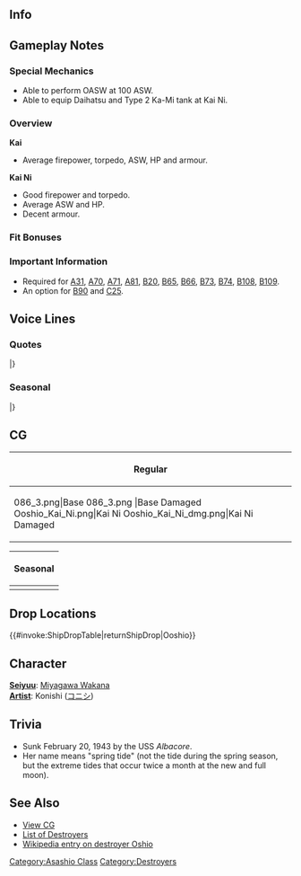 ==Info==
{{KanmusuInfo|ID=086}}
{{KanmusuInfo|ID=086a}}
{{KanmusuInfo|ID=199}}

==Gameplay Notes==
===Special Mechanics===
* Able to perform OASW at 100 ASW.
* Able to equip Daihatsu and Type 2 Ka-Mi tank at Kai Ni.

===Overview===
'''Kai'''
* Average firepower, torpedo, ASW, HP and armour.  

'''Kai Ni'''
* Good firepower and torpedo.
* Average ASW and HP.
* Decent armour.

===Fit Bonuses===
{{:{{BASEPAGENAME}}/Equipment Bonuses}}
{{clear}}

===Important Information===
* Required for [[Quests#A31|A31]], [[Quests#A70|A70]], [[Quests#A71|A71]], [[Quests#A81|A81]], [[Quests#B20|B20]], [[Quests#B65|B65]], [[Quests#B66|B66]], [[Quests#B73|B73]], [[Quests#B74|B74]], [[Quests#B108|B108]], [[Quests#B109|B109]].
* An option for [[Quests#B90|B90]] and [[Quests#C25|C25]].

==Voice Lines==
===Quotes===
{{ShipquoteHeader}}
{{ShipquoteKai
|scenario = Introduction
|origin = 駆逐艦、大潮です～！小さな体に大きな魚雷！お任せください。
|translation = I'm the destroyer Ooshio~! I have large torpedoes on a small body~! Please leave it to me!
|audio = Ooshio-Introduction.ogg
}}
{{ShipquoteKai
|scenario = Library
|origin = 朝潮型駆逐艦の2番艦、大潮です！
各戦線で活躍した後、あのガダルカナル島撤収作戦にも3回出動しました。
支えてみせます！
|translation = I'm the 2nd ship of the Asashio-class destroyers, Ooshio!
After serving in every front, I took part in in Guadalcanal Withdrawal Operation three times.
I'll support you!
|audio = Ooshio-Library.ogg
}}
{{ShipquoteKai
|scenario = Secretary 1
|origin = 常に全力疾走です。
|translation = I'm always going full speed ahead.<ref>"全力疾走" is a phrase meaning "putting your best effort into doing something".</ref>
|audio = Ooshio-Secretary_1.ogg
}}
{{ShipquoteKai
|scenario = Secretary 2
|origin = ほらほらっ、まだ序盤戦ですよ。
|translation = Come on, it's still just the opening phase.
|audio = Ooshio-Secretary_3.ogg
}}
{{ShipquoteKai
|scenario = Secretary 2
|kai2 = yes
|origin = 司令官、お任せあれです！
|translation = Leave it to me, Commander!
|audio = OoshioKai2-Secretary 2.ogg
}}
{{ShipquoteKai
|scenario = Secretary 3
|origin = そーそうっ、その感じ。アゲアゲでいきましょ！
|translation = Y-yeah, that's the spirit. Let's get pumped up. 
|audio = Ooshio-Secretary_2.ogg
}}
{{ShipquoteKai
|scenario = Secretary Idle
|kai = yes
|origin = 司令官！大潮はここから見ています！ずっと、ずっと、ずーっと！
|translation = Commander! I'll always be here watching you! Always and forever!
|audio = Ooshio-Idle.ogg
}}
{{ShipquoteKai
|scenario = Secretary (Married)
|origin = 司令官、最近は遠うですか？ 充実してますか？
|translation = How are you these days, Commander? Are you fulfilled? 
|audio = Ooshio-Secretary Married.ogg
}}
{{ShipquoteKai
|scenario = Wedding
|origin = 大潮の意味知ってる？月の引力が波を引き寄せることなんだよ。ようするに月があるってことなんだよ。
|translation = Do you know the meaning of "Ooshio"? It's a word that describes the moon's gravity pulling waves closer. That means it's a word that involves the moon.<ref>Her name means 'high tide'. She's making a play on words where moon (tsuki) and love (suki) sound the same in Japanese. She means that your love is pulling her closer.</ref>
|audio = Ooshio-Wedding.ogg
}}
{{ShipquoteKai
|scenario = Player's Score
|origin = 連絡が届いてます〜
|translation = A message has arrived~
|audio = Ooshio-Looking_At_Scores.ogg
}}
{{ShipquoteKai
|scenario = Joining the Fleet
|origin = いっきまっすよー
|translation = I'm going now~
|audio = Ooshio-Joining_A_Fleet.ogg
}}
{{ShipquoteKai
|scenario = Equipment 1
|origin = はうあぁ～、強化ってポカポカしますね。<ref>Shared with Supply before Kai.</ref>
|translation = Whoa~ Reinforcement feel nice and warm.
|audio = Ooshio-Equipment_1.ogg
}}
{{ShipquoteKai
|scenario = Equipment 2
|origin = うおぉぉぉ！、色々とバージョンがアップしましたよ！
|translation = Whoaaaaaa! My version has been increased in lots of ways!
|audio = Ooshio-Equipment_2.ogg
}}
{{ShipquoteKai
|scenario = Equipment 3
|origin = やれますっ！
|translation = I can do this!
|audio = Ooshio-Equipment_3.ogg
}}
{{ShipquoteKai
|scenario = Equipment 3
|kai2 = yes
|origin = アゲアゲでいきましょう！
|translation = Let's get pumped up!
|audio = OoshioKai2-Equipment 3.ogg
}}
{{ShipquoteKai
|scenario = Supply
|kai = yes
|origin = どーんとお願いします！
|translation = Thank you very much!
|audio = OoshioKai-Supply.ogg
}}
{{ShipquoteKai
|scenario = Docking (Minor Damage)
|origin = ちょっと修理してきますねー……コソコソ。
|translation = I'll go get fixed up a bit... *sneaking away*
|audio = Ooshio-Docking_Minor.ogg
}}
{{ShipquoteKai
|scenario = Docking (Major Damage)
|origin = うぅはぁー...やられた、やられたよぉ～...
|translation = Whew~... They really got me good~...
|audio = Ooshio-Docking_Major.ogg
}}
{{ShipquoteKai
|scenario = Construction
|origin = 新しい仲間、どんどん来ますね。
|translation = New comrades just keep coming.
|audio = Ooshio-Construction.ogg
}}
{{ShipquoteKai
|scenario = Returning from Sortie
|origin = 作戦が完了しましたよ。
|translation = The operation is complete.
|audio = Ooshio-Returning_From_Sortie.ogg
}}
{{ShipquoteKai
|scenario = Starting a Sortie
|origin = 水雷戦はおまかせください！
|translation = Leave the torpedo strike to me!<ref>She was also credited with sinking the [https://en.wikipedia.org/wiki/HNLMS_Piet_Hein_(1929) HNLMS Piet Hein] with a torpedo at the [https://en.wikipedia.org/wiki/Battle_of_Badung_Strait Battle of Badung Strait].</ref>
|audio = Ooshio-Starting_A_Sortie.ogg
}}
{{ShipquoteKai
|scenario = Starting a Battle
|origin = そぉれ、ど～～ん！
|translation = Here we gooo~!
|audio = Ooshio-Battle_Start.ogg
}}
{{ShipquoteKai
|scenario = Attack
|origin = て～っ！
|translation = Fire~!
|audio = Ooshio-Attack.ogg
}}
{{ShipquoteKai
|scenario = Attack
|kai2 = yes
|origin = 大潮負けませんよ～！
|translation = I won't lose~!
|audio = OoshioKai2-Attack.ogg
}}
{{ShipquoteKai
|scenario = Night Battle Attack
|origin = まだまだ行けるよー！
|translation = I can still keep going!
|audio = Ooshio-Night_Attack.ogg
}}
{{ShipquoteKai
|scenario = Night Battle Attack
|kai2 = yes
|origin = もちろん、アゲアゲで参ります!
|translation = Of course I'll be bringing the heat!
|audio = OoshioKai2-Night Attack.ogg
}}
{{ShipquoteKai
|scenario = Night Battle
|origin = みんなっ、大潮がついてるからね！
|translation = Follow me everyone!
|audio = Ooshio-Night_Battle.ogg
}}
{{ShipquoteKai
|scenario = MVP
|origin = 司令官！困った時こそ大潮を呼んで下さいね。必ずお守りしますから！
|translation = Commander! Call me whenever you're in trouble alright. I'll definitely protect you!
|audio = Ooshio-MVP.ogg
}}
{{ShipquoteKai
|scenario = Minor Damage 1
|origin = わぁあ！
|translation = Waah!
|audio = Ooshio-Minor_Damage_1.ogg
}}
{{ShipquoteKai
|scenario = Minor Damage 2
|origin = なんとか生還してみせます！
|translation = Somehow I managed to survive!
|audio = Ooshio-Minor_Damage_2.ogg
}}
{{ShipquoteKai
|scenario = Major Damage
|origin = 大潮、まだ、大丈夫だから！
|translation = I'm still alright!
|audio = Ooshio-Major_Damage.ogg
}}
{{ShipquoteKai
|scenario = Sunk
|origin = しまった…大潮…ここまで、かな…
|translation = Oh no... So this... is as far as I go...
|audio = Ooshio-Sunk.ogg
}}
|} <references/>

{{clear}}

===Seasonal===
{{SeasonalHeaderOld}}
{{SeasonalQuote
|scenario = [[Seasonal/Early_Autumn_2015_Seasonal_Update|Early Autumn 2015]]
|origin = 司令官秋がやってまいりました！第八駆逐隊、枯葉を集めて焼き芋生産任務に入ります！秋ももちろん、アゲアゲです！
|translation =	Autumn is here, Commander! Destroyer Division 8 will commence the mission to gather dry leaves to make some roast sweet potatoes! I’ll definitely do my best in autumn too!
|audio = Ooshio_Early_Autumn2015.ogg
|notes =
}}
{{SeasonalQuote
|scenario = [[Seasonal/Christmas_2015|Christmas 2015]]
|origin = 司令官、クリスマスも大塩と全力疾走で参りましょう！メリクリ、アゲアゲです！
|translation =	Come get all caught up in the Christmas spirit with me, Commander! Merry Christmas, let’s get into the spirit!
|audio = Ooshio_Christmas_2015_Sec1.ogg
|notes =
}}
{{SeasonalQuote
|scenario = [[Seasonal/End_of_Year_2015|End of Year 2015]]
|origin = 司令官！年末です！ど〜んと大掃除やらないといけないですね！大潮、拭き掃除の担当します！アゲアゲで掃除しますよ！
|translation =	Commander! It’s New Years! Let’s start the spring cleaning with a bang! I’ll do the scrubbing! Let’s put our all into this!
|audio = Ooshio_Year_End_2015_Sec1.ogg
|notes = 
}}
{{SeasonalQuote
|scenario = [[Seasonal/New_Year_2016|New Year 2016]]
|origin = 司令官！明けましておめでとう！今年もアゲアゲで参りましょう！ガツン！
|translation =	Commander! Happy New Year! Let’s start this year with our best efforts! Pow! 
|audio = Ooshio_New_Years_Day_2016.ogg
|notes = 
}}
{{SeasonalQuote
|scenario = [[Seasonal/Setsubun_2016|Setsubun 2016]]
|origin = 司令官、節分です！もちろん、節分もアゲアゲです！ほら、朝潮お姉さんが、お豆全力射撃中です！大潮も参加します！えいっ、えいっ！
|translation =	It’s Setsubun, Commander! Of course, I’m all fired up for Setsubun! Look, Asashio-neesan is really into throwing beans! I’ll get in on it too! Eiii, eiii!
|audio = Ooshio_Setsubun_2016_Sec1.ogg
|notes = 
}}
{{SeasonalQuote
|scenario = [[Seasonal/Valentine%27s_Day_2016|Valentine’s Day 2016]]
|origin = 司令官！アゲアゲな気持ちになるチョコ、差し上げます！元気無い時には、これ食べて？たちまち元気がアゲアゲです！
|translation =	Commander! Here’s some chocolate filled with high spirits! Have some when you’re feeling down alright? It’ll perk you up right away!
|audio = Ooshio_Valentine_Sec1.ogg
|notes = 
}}
{{SeasonalQuote
|scenario = [[Seasonal/White_Day_2016|White Day 2016]]
|origin = 司令官、大潮にチョコのお返しですか！？これは嬉しいですね！はむはむ…美味しいです！これで大潮、パワーアップです！
|translation =	Is this in return for the chocolates, Commander!? This makes me happy! *om nom*… It’s delicious! This’ll give me a power up!
|audio = Ooshio_White_Day_2016.ogg
|notes = 
}}
{{SeasonalQuote
|scenario = [[Seasonal/Coming_of_Spring_2016|Spring 2016]]
|origin = 司令官、春です。ドーン！気持ちがあげあげになりますね。八駆のみんなとお花見に繰り出しましょう！おぉ！
|translation =	It’s spring, Commander. Baaang! I’m getting more and more fired up. Let’s go cherry blossom viewing with everyone in DesDiv8! Ooooh!
|audio = Ooshio_Spring_2016_Sec1.mp3
|notes = 
}}
{{SeasonalQuote
|scenario = [[Seasonal/Third_Anniversary|3rd Anniversary]]
|origin = 司令官、三周年です。これは気分も全開でアゲアゲですね。この春も、ずーっと、ずーっと、アゲアゲでもありましょう！
|translation =	It’s the 3rd Anniversary, Commander. Let’s get all caught up in the high spirits. I’ll keep being in high spirits from this spring till forever!
|audio = Ooshio_3rd_Anniversary_Sec1.mp3
|notes = 
}}
{{SeasonalQuote
|scenario = [[Seasonal/Rainy_Season_2016|Rainy Season 2016]]
|origin = 梅雨の季節は、少しアゲアゲになりにくいですか？いえ、そんなことはありません！大潮いつだってアゲアゲです！
|translation =	Do I find it hard to be in high spirits during the rainy season? No, I do not! I’m always in high spirits!
|audio = Ooshio_Rainy_Season_2016_Sec1.mp3
|notes = 
}}
{{SeasonalQuote
|scenario = [[Seasonal/Summer_2016|Midsummer 2016]]
|origin = 司令官、アゲアゲの夏がやってまいりました！第八駆逐隊もかき氷食べて、アゲアゲです！ガッツーン！
|translation =	The exciting summer is here, Commander! Destroyer Division 8 is eating shaved ice to get into the sprit! Cheers!
|audio = Ooshio_Sec1_Midsummer_2016.ogg
|notes = 
}}
{{SeasonalQuote
|scenario = [[Seasonal/Saury_2016|Saury Festival 2016]]
|origin = 大潮、秋刀魚大好きです！秋刀魚漁支援任務も、アゲアゲで参ります！
|translation =	I really love saury! I’m all fired up for the saury fishing support mission!
|audio = Ooshio_Sec1_Saury_2016.mp3
|notes = 
}}
{{SeasonalQuote
|scenario = [[Seasonal/Saury_2016|Saury Festival 2016]]
|origin = 秋刀魚の季節！大潮アゲアゲで参ります！改装された大潮のこの力、秋刀魚漁でもアゲアゲで活躍です！はい！
|translation =	It’s the season for saury! I’m getting all fired up! The power of my remodel can be used to great success in saury fishing! Yes!
|audio = Ooshio_Kai_Ni_Sec1_Saury_2016.mp3
|notes = Kai Ni
}}
{{SeasonalQuote
|scenario = [[Seasonal/Fourth_Anniversary|4th Anniversary]]
|origin = 司令官、四周年です！気分も全力全開でアゲアゲですね！この春も、元気一杯、機関一杯で、アゲアゲで参りましょう！	
|translation =	It’s the 4th Anniversary, Commander! I’m feeling in super high spirits now! I’ll be heading out with all my might at full throttle this spring!
|audio = Ooshio_4th_Anniversary_Sec1_2017.mp3
|notes = 
}}
{{SeasonalQuote
|scenario = [[Seasonal/Late_Autumn_2017|Late Autumn 2017]]
|origin = 少し寒くなってきましたが、大潮はいつもアゲアゲです！司令官、秋も冬も、大潮と元気いっぱいでまいりましょう！おおぅ！！
|translation =	Even when it gets cold, I’ll always be giving my all! Be it autumn or winter, come be full of life like me, Commander! Whooo!!
|audio = Ooshio_Late_Autumn_2017_Sec1.mp3
|notes = 
}}
{{SeasonalQuote
|scenario = [[Seasonal/Fifth_Anniversary|5th Anniversary]]
|origin = 司令官、五周年です！艦隊も全力全開で、アゲアゲ大気中です！この春も、大潮と元気いっぱいでアゲアゲで参りましょ！
|translation =	It’s the 5th Anniversary, Commander! The fleet is all pumped up and going full speed ahead! This spring, come raise your spirits and get all pumped up with me! 
|audio = Ooshio_5th_Anniversary_Sec1.mp3
|notes = 
}}
{{SeasonalQuote
|scenario = [[Seasonal/Summer_2018|Summer 2018]]
|origin = 霞ちゃん、この夏いい感じです！大潮も、負けすにアゲアゲです！
|translation =	You look great this summer, Kasumi! Even I can't match your high spirits!
|audio = Ooshio_Summer_2018_Sec3.mp3
|notes = Secretary 3
}}
{{SeasonalQuote
|scenario = [[Seasonal/Late_Autumn_2018|Late Autumn 2018]]
|origin = 大潮、F作業も全力全開です！
|translation =	I'll put all of my effort into F-work too!
|audio = Ooshio_Late_Autumn_2018_Sec2.mp3
|notes = Secretary 2
}}
{{SeasonalQuote
|scenario = [[Seasonal/Late_Autumn_2018|Late Autumn 2018]]
|origin = はい、この艤装なら、釣り上げアゲアゲで参りましょ！
|translation =	Yes, I can go catch lots of fish with this equipment!
|audio = Ooshio_Late_Autumn_2018_Sec3.mp3
|notes = Secretary 3
}}
{{SeasonalQuote
|scenario = [[Seasonal/Autumn_2019|Autumn 2019]]
|origin = この唐揚げくん、美味しいい！美味しいです！気分もアゲアゲです！
|translation =	This karaage is delicious! It's really good! I'm in a great mood too!
|audio = Ooshio_Autumn_2019_Sec1.mp3
|notes = Lawson Collaboration 2019 line.
}}
{{SeasonalQuote
|scenario = [[Seasonal/Eighth_Anniversary|8th Anniversary]]
|origin = アゲアゲ八周年です。艦隊も全力全開、アゲアゲ待機中です！大潮も問題なしです。この春も、元気いっぱいで、アゲアゲで参りましょう！
|translation =	It's the hyped-up 8th Anniversary. The fleet is eagerly awaiting on standby! I'm ready to go at any time, too. Let's blast off into spring at full power!
|audio = Ooshio_8th Anniversary_Secretary_1.mp3
|notes = 
}}
|}<references/>

{{clear}}

==CG==
{| class="mw-collapsible mw-collapsed wikitable" style="width: 100%;"
!Regular
|-
|<gallery>
086_3.png|Base
086_3.png |Base Damaged
Ooshio_Kai_Ni.png|Kai Ni
Ooshio_Kai_Ni_dmg.png|Kai Ni Damaged
</gallery>
|}

{| class="mw-collapsible mw-collapsed wikitable" style="width: 100%;"
!Seasonal
|-
|<gallery>
KanMusu086Saury2018.png|[[Seasonal/Late_Autumn_2018|Late Autumn 2018]]
KanMusu086Saury2018Dmg.png||[[Seasonal/Late_Autumn_2018|Late Autumn 2018 Damaged]]
KanMusu199Saury2018.png|[[Seasonal/Late_Autumn_2018|Kai Ni Late Autumn 2018]]
KanMusu199Saury2018Dmg.png||[[Seasonal/Late_Autumn_2018|Kai Ni Late Autumn 2018 Damaged]]
</gallery>
|}

==Drop Locations==
{{#invoke:ShipDropTable|returnShipDrop|Ooshio}}

==Character==
'''[[Glossary#list_of_vessels_by_Japanese_voice_actresses|Seiyuu]]''': [http://www.animenewsnetwork.com.au/encyclopedia/people.php?id=98235 Miyagawa Wakana]<br />
'''[[Glossary#list_of_vessels_by_artist|Artist]]''': Konishi ([http://www.pixiv.net/member.php?id=4258322 コニシ])

==Trivia==
*Sunk February 20, 1943 by the USS ''Albacore''.
*Her name means "spring tide" (not the tide during the spring season, but the extreme tides that occur twice a month at the new and full moon).

==See Also==
*[[{{PAGENAMEE}}/Gallery|View {{PAGENAME}} CG]]
*[[EliteDD|List of Destroyers]]
*[[wikipedia:Japanese_destroyer_Oshio|Wikipedia entry on destroyer Oshio]]
 {{shiplist}}
[[Category:Asashio Class]]
[[Category:Destroyers]]